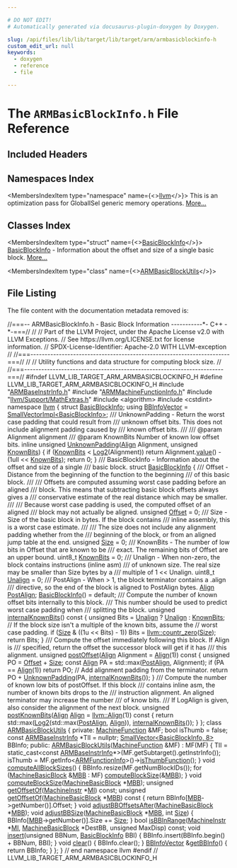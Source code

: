 ```yaml
---

# DO NOT EDIT!
# Automatically generated via docusaurus-plugin-doxygen by Doxygen.

slug: /api/files/lib/lib/target/lib/target/arm/armbasicblockinfo-h
custom_edit_url: null
keywords:
  - doxygen
  - reference
  - file

---
```





# The `ARMBasicBlockInfo.h` File Reference

<DoxygenPage pluginConfig={pluginConfig}>



## Included Headers

<IncludesList>
<IncludesListItem
  filePath="ARMBaseInstrInfo.h"
  permalink="/docs/api/files/lib/lib/target/lib/target/arm/armbaseinstrinfo-h"
  isLocal="true" />
<IncludesListItem
  filePath="ARMMachineFunctionInfo.h"
  permalink="/docs/api/files/lib/lib/target/lib/target/arm/armmachinefunctioninfo-h"
  isLocal="true" />
<IncludesListItem
  filePath="llvm/Support/MathExtras.h"
  permalink="/docs/api/files/include/include/llvm/include/llvm/support/mathextras-h"
  isLocal="true" />
<IncludesListItem
  filePath="algorithm"
  permalink=""
  isLocal="false" />
<IncludesListItem
  filePath="cstdint"
  permalink=""
  isLocal="false" />
</IncludesList>

## Namespaces Index

<MembersIndex>

<MembersIndexItem
  type="namespace"
  name={<><a href="/docs/api/namespaces/llvm">llvm</a></>}>
This is an optimization pass for GlobalISel generic memory operations. <a href="/docs/api/namespaces/llvm/#details">More...</a>
</MembersIndexItem>

</MembersIndex>

## Classes Index

<MembersIndex>

<MembersIndexItem
  type="struct"
  name={<><a href="/docs/api/structs/llvm/basicblockinfo">BasicBlockInfo</a></>}>
<a href="/docs/api/structs/llvm/basicblockinfo">BasicBlockInfo</a> - Information about the offset and size of a single basic block. <a href="/docs/api/structs/llvm/basicblockinfo/#details">More...</a>
</MembersIndexItem>

<MembersIndexItem
  type="class"
  name={<><a href="/docs/api/classes/llvm/armbasicblockutils">ARMBasicBlockUtils</a></>}>
</MembersIndexItem>

</MembersIndex>


## File Listing

The file content with the documentation metadata removed is:

<ProgramListing>

<Link id="l00001" /><CodeLine lineNumber="1"><span class="doxyHighlightComment">//===-- ARMBasicBlockInfo.h - Basic Block Information -----------&#42;- C++ -&#42;-===//</span></CodeLine>
<Link id="l00002" /><CodeLine lineNumber="2"><span class="doxyHighlightComment">//</span></CodeLine>
<Link id="l00003" /><CodeLine lineNumber="3"><span class="doxyHighlightComment">// Part of the LLVM Project, under the Apache License v2.0 with LLVM Exceptions.</span></CodeLine>
<Link id="l00004" /><CodeLine lineNumber="4"><span class="doxyHighlightComment">// See https://llvm.org/LICENSE.txt for license information.</span></CodeLine>
<Link id="l00005" /><CodeLine lineNumber="5"><span class="doxyHighlightComment">// SPDX-License-Identifier: Apache-2.0 WITH LLVM-exception</span></CodeLine>
<Link id="l00006" /><CodeLine lineNumber="6"><span class="doxyHighlightComment">//</span></CodeLine>
<Link id="l00007" /><CodeLine lineNumber="7"><span class="doxyHighlightComment">//===----------------------------------------------------------------------===//</span></CodeLine>
<Link id="l00008" /><CodeLine lineNumber="8"><span class="doxyHighlightComment">//</span></CodeLine>
<Link id="l00009" /><CodeLine lineNumber="9"><span class="doxyHighlightComment">// Utility functions and data structure for computing block size.</span></CodeLine>
<Link id="l00010" /><CodeLine lineNumber="10"><span class="doxyHighlightComment">//</span></CodeLine>
<Link id="l00011" /><CodeLine lineNumber="11"><span class="doxyHighlightComment">//===----------------------------------------------------------------------===//</span></CodeLine>
<Link id="l00012" /><CodeLine lineNumber="12"></CodeLine>
<Link id="l00013" /><CodeLine lineNumber="13"><span class="doxyHighlightPreprocessor">#ifndef LLVM&#95;LIB&#95;TARGET&#95;ARM&#95;ARMBASICBLOCKINFO&#95;H</span></CodeLine>
<Link id="l00014" /><CodeLine lineNumber="14"><span class="doxyHighlightPreprocessor">#define LLVM&#95;LIB&#95;TARGET&#95;ARM&#95;ARMBASICBLOCKINFO&#95;H</span></CodeLine>
<Link id="l00015" /><CodeLine lineNumber="15"></CodeLine>
<Link id="l00016" /><CodeLine lineNumber="16"><span class="doxyHighlightPreprocessor">#include &quot;<a href="/docs/api/files/lib/lib/target/lib/target/arm/armbaseinstrinfo-h">ARMBaseInstrInfo.h</a>&quot;</span></CodeLine>
<Link id="l00017" /><CodeLine lineNumber="17"><span class="doxyHighlightPreprocessor">#include &quot;<a href="/docs/api/files/lib/lib/target/lib/target/arm/armmachinefunctioninfo-h">ARMMachineFunctionInfo.h</a>&quot;</span></CodeLine>
<Link id="l00018" /><CodeLine lineNumber="18"><span class="doxyHighlightPreprocessor">#include &quot;<a href="/docs/api/files/include/include/llvm/include/llvm/support/mathextras-h">llvm/Support/MathExtras.h</a>&quot;</span></CodeLine>
<Link id="l00019" /><CodeLine lineNumber="19"><span class="doxyHighlightPreprocessor">#include &lt;algorithm&gt;</span></CodeLine>
<Link id="l00020" /><CodeLine lineNumber="20"><span class="doxyHighlightPreprocessor">#include &lt;cstdint&gt;</span></CodeLine>
<Link id="l00021" /><CodeLine lineNumber="21"></CodeLine>
<Link id="l00022" /><CodeLine lineNumber="22"><span class="doxyHighlightKeyword">namespace </span><span class="doxyHighlight"><a href="/docs/api/namespaces/llvm">llvm</a> &#123;</span></CodeLine>
<Link id="l00023" /><CodeLine lineNumber="23"></CodeLine>
<Link id="l00024" /><CodeLine lineNumber="24"><span class="doxyHighlightKeyword">struct </span><span class="doxyHighlight"><a href="/docs/api/structs/llvm/basicblockinfo">BasicBlockInfo</a>;</span></CodeLine>
<Link id="l00025" /><CodeLine lineNumber="25" lineLink="/docs/api/namespaces/llvm/#ad73672265cf2227fb29130e76b73cb3f"><span class="doxyHighlightKeyword">using </span><span class="doxyHighlight"><a href="/docs/api/namespaces/llvm/#ad73672265cf2227fb29130e76b73cb3f">BBInfoVector</a> = <a href="/docs/api/classes/llvm/smallvectorimpl">SmallVectorImpl&lt;BasicBlockInfo&gt;</a>;</span></CodeLine>
<Link id="l00026" /><CodeLine lineNumber="26"></CodeLine>
<Link id="l00027" /><CodeLine lineNumber="27"><span class="doxyHighlightComment">/// UnknownPadding - Return the worst case padding that could result from</span></CodeLine>
<Link id="l00028" /><CodeLine lineNumber="28"><span class="doxyHighlightComment">/// unknown offset bits.  This does not include alignment padding caused by</span></CodeLine>
<Link id="l00029" /><CodeLine lineNumber="29"><span class="doxyHighlightComment">/// known offset bits.</span></CodeLine>
<Link id="l00030" /><CodeLine lineNumber="30"><span class="doxyHighlightComment">///</span></CodeLine>
<Link id="l00031" /><CodeLine lineNumber="31"><span class="doxyHighlightComment">/// @param Alignment alignment</span></CodeLine>
<Link id="l00032" /><CodeLine lineNumber="32"><span class="doxyHighlightComment">/// @param KnownBits Number of known low offset bits.</span></CodeLine>
<Link id="l00033" /><CodeLine lineNumber="33" lineLink="/docs/api/namespaces/llvm/#aca36878e37b708e22ace80dececead61"><span class="doxyHighlightKeyword">inline</span><span class="doxyHighlight"> </span><span class="doxyHighlightKeywordType">unsigned</span><span class="doxyHighlight"> <a href="/docs/api/namespaces/llvm/#aca36878e37b708e22ace80dececead61">UnknownPadding</a>(<a href="/docs/api/structs/llvm/align">Align</a> Alignment, </span><span class="doxyHighlightKeywordType">unsigned</span><span class="doxyHighlight"> <a href="/docs/api/structs/llvm/knownbits">KnownBits</a>) &#123;</span></CodeLine>
<Link id="l00034" /><CodeLine lineNumber="34"><span class="doxyHighlight">  </span><span class="doxyHighlightKeywordFlow">if</span><span class="doxyHighlight"> (<a href="/docs/api/structs/llvm/knownbits">KnownBits</a> &lt; <a href="/docs/api/namespaces/llvm/#ad82de9da62635df78a534de0f16c1129">Log2</a>(Alignment))</span></CodeLine>
<Link id="l00035" /><CodeLine lineNumber="35"><span class="doxyHighlight">    </span><span class="doxyHighlightKeywordFlow">return</span><span class="doxyHighlight"> Alignment.<a href="/docs/api/structs/llvm/align/#a80735739b49cf97a491922c8f9af2cc1">value</a>() - (1ull &lt;&lt; <a href="/docs/api/structs/llvm/knownbits">KnownBits</a>);</span></CodeLine>
<Link id="l00036" /><CodeLine lineNumber="36"><span class="doxyHighlight">  </span><span class="doxyHighlightKeywordFlow">return</span><span class="doxyHighlight"> 0;</span></CodeLine>
<Link id="l00037" /><CodeLine lineNumber="37"><span class="doxyHighlight">&#125;</span></CodeLine>
<Link id="l00038" /><CodeLine lineNumber="38"></CodeLine>
<Link id="l00039" /><CodeLine lineNumber="39"><span class="doxyHighlightComment">/// BasicBlockInfo - Information about the offset and size of a single</span></CodeLine>
<Link id="l00040" /><CodeLine lineNumber="40"><span class="doxyHighlightComment">/// basic block.</span></CodeLine>
<Link id="l00041" /><CodeLine lineNumber="41" lineLink="/docs/api/structs/llvm/basicblockinfo"><span class="doxyHighlightKeyword">struct </span><span class="doxyHighlight"><a href="/docs/api/structs/llvm/basicblockinfo/#a6fec3f0b886c81f10897cccfba57e904">BasicBlockInfo</a> &#123;</span></CodeLine>
<Link id="l00042" /><CodeLine lineNumber="42"><span class="doxyHighlightComment">  /// Offset - Distance from the beginning of the function to the beginning</span></CodeLine>
<Link id="l00043" /><CodeLine lineNumber="43"><span class="doxyHighlightComment">  /// of this basic block.</span></CodeLine>
<Link id="l00044" /><CodeLine lineNumber="44"><span class="doxyHighlightComment">  ///</span></CodeLine>
<Link id="l00045" /><CodeLine lineNumber="45"><span class="doxyHighlightComment">  /// Offsets are computed assuming worst case padding before an aligned</span></CodeLine>
<Link id="l00046" /><CodeLine lineNumber="46"><span class="doxyHighlightComment">  /// block. This means that subtracting basic block offsets always gives a</span></CodeLine>
<Link id="l00047" /><CodeLine lineNumber="47"><span class="doxyHighlightComment">  /// conservative estimate of the real distance which may be smaller.</span></CodeLine>
<Link id="l00048" /><CodeLine lineNumber="48"><span class="doxyHighlightComment">  ///</span></CodeLine>
<Link id="l00049" /><CodeLine lineNumber="49"><span class="doxyHighlightComment">  /// Because worst case padding is used, the computed offset of an aligned</span></CodeLine>
<Link id="l00050" /><CodeLine lineNumber="50"><span class="doxyHighlightComment">  /// block may not actually be aligned.</span></CodeLine>
<Link id="l00051" /><CodeLine lineNumber="51" lineLink="/docs/api/structs/llvm/basicblockinfo/#acadf079e9232969cd61ca5744b10dd16"><span class="doxyHighlight">  </span><span class="doxyHighlightKeywordType">unsigned</span><span class="doxyHighlight"> <a href="/docs/api/structs/llvm/basicblockinfo/#acadf079e9232969cd61ca5744b10dd16">Offset</a> = 0;</span></CodeLine>
<Link id="l00052" /><CodeLine lineNumber="52"></CodeLine>
<Link id="l00053" /><CodeLine lineNumber="53"><span class="doxyHighlightComment">  /// Size - Size of the basic block in bytes.  If the block contains</span></CodeLine>
<Link id="l00054" /><CodeLine lineNumber="54"><span class="doxyHighlightComment">  /// inline assembly, this is a worst case estimate.</span></CodeLine>
<Link id="l00055" /><CodeLine lineNumber="55"><span class="doxyHighlightComment">  ///</span></CodeLine>
<Link id="l00056" /><CodeLine lineNumber="56"><span class="doxyHighlightComment">  /// The size does not include any alignment padding whether from the</span></CodeLine>
<Link id="l00057" /><CodeLine lineNumber="57"><span class="doxyHighlightComment">  /// beginning of the block, or from an aligned jump table at the end.</span></CodeLine>
<Link id="l00058" /><CodeLine lineNumber="58" lineLink="/docs/api/structs/llvm/basicblockinfo/#a1b26f2a8fbde15592af8af3fb950d8fc"><span class="doxyHighlight">  </span><span class="doxyHighlightKeywordType">unsigned</span><span class="doxyHighlight"> <a href="/docs/api/structs/llvm/basicblockinfo/#a1b26f2a8fbde15592af8af3fb950d8fc">Size</a> = 0;</span></CodeLine>
<Link id="l00059" /><CodeLine lineNumber="59"></CodeLine>
<Link id="l00060" /><CodeLine lineNumber="60"><span class="doxyHighlightComment">  /// KnownBits - The number of low bits in Offset that are known to be</span></CodeLine>
<Link id="l00061" /><CodeLine lineNumber="61"><span class="doxyHighlightComment">  /// exact.  The remaining bits of Offset are an upper bound.</span></CodeLine>
<Link id="l00062" /><CodeLine lineNumber="62" lineLink="/docs/api/structs/llvm/basicblockinfo/#a57a9e20cafe54e922aeead667cdd73ff"><span class="doxyHighlight">  uint8&#95;t <a href="/docs/api/structs/llvm/basicblockinfo/#a57a9e20cafe54e922aeead667cdd73ff">KnownBits</a> = 0;</span></CodeLine>
<Link id="l00063" /><CodeLine lineNumber="63"></CodeLine>
<Link id="l00064" /><CodeLine lineNumber="64"><span class="doxyHighlightComment">  /// Unalign - When non-zero, the block contains instructions (inline asm)</span></CodeLine>
<Link id="l00065" /><CodeLine lineNumber="65"><span class="doxyHighlightComment">  /// of unknown size.  The real size may be smaller than Size bytes by a</span></CodeLine>
<Link id="l00066" /><CodeLine lineNumber="66"><span class="doxyHighlightComment">  /// multiple of 1 &lt;&lt; Unalign.</span></CodeLine>
<Link id="l00067" /><CodeLine lineNumber="67" lineLink="/docs/api/structs/llvm/basicblockinfo/#aadef2620c9e7d116fda27a2d9edbd125"><span class="doxyHighlight">  uint8&#95;t <a href="/docs/api/structs/llvm/basicblockinfo/#aadef2620c9e7d116fda27a2d9edbd125">Unalign</a> = 0;</span></CodeLine>
<Link id="l00068" /><CodeLine lineNumber="68"></CodeLine>
<Link id="l00069" /><CodeLine lineNumber="69"><span class="doxyHighlightComment">  /// PostAlign - When &gt; 1, the block terminator contains a .align</span></CodeLine>
<Link id="l00070" /><CodeLine lineNumber="70"><span class="doxyHighlightComment">  /// directive, so the end of the block is aligned to PostAlign bytes.</span></CodeLine>
<Link id="l00071" /><CodeLine lineNumber="71" lineLink="/docs/api/structs/llvm/basicblockinfo/#a3322f1dcf981856028e4ec195de0024d"><span class="doxyHighlight">  <a href="/docs/api/structs/llvm/align">Align</a> <a href="/docs/api/structs/llvm/basicblockinfo/#a3322f1dcf981856028e4ec195de0024d">PostAlign</a>;</span></CodeLine>
<Link id="l00072" /><CodeLine lineNumber="72"></CodeLine>
<Link id="l00073" /><CodeLine lineNumber="73" lineLink="/docs/api/structs/llvm/basicblockinfo/#a6fec3f0b886c81f10897cccfba57e904"><span class="doxyHighlight">  <a href="/docs/api/structs/llvm/basicblockinfo/#a6fec3f0b886c81f10897cccfba57e904">BasicBlockInfo</a>() = </span><span class="doxyHighlightKeywordFlow">default</span><span class="doxyHighlight">;</span></CodeLine>
<Link id="l00074" /><CodeLine lineNumber="74"></CodeLine>
<Link id="l00075" /><CodeLine lineNumber="75"><span class="doxyHighlightComment">  /// Compute the number of known offset bits internally to this block.</span></CodeLine>
<Link id="l00076" /><CodeLine lineNumber="76"><span class="doxyHighlightComment">  /// This number should be used to predict worst case padding when</span></CodeLine>
<Link id="l00077" /><CodeLine lineNumber="77"><span class="doxyHighlightComment">  /// splitting the block.</span></CodeLine>
<Link id="l00078" /><CodeLine lineNumber="78" lineLink="/docs/api/structs/llvm/basicblockinfo/#a5f264104cc3a87ed07dd196d281ccd2c"><span class="doxyHighlight">  </span><span class="doxyHighlightKeywordType">unsigned</span><span class="doxyHighlight"> <a href="/docs/api/structs/llvm/basicblockinfo/#a5f264104cc3a87ed07dd196d281ccd2c">internalKnownBits</a>()</span><span class="doxyHighlightKeyword"> const </span><span class="doxyHighlight">&#123;</span></CodeLine>
<Link id="l00079" /><CodeLine lineNumber="79"><span class="doxyHighlight">    </span><span class="doxyHighlightKeywordType">unsigned</span><span class="doxyHighlight"> Bits = <a href="/docs/api/structs/llvm/basicblockinfo/#aadef2620c9e7d116fda27a2d9edbd125">Unalign</a> ? <a href="/docs/api/structs/llvm/basicblockinfo/#aadef2620c9e7d116fda27a2d9edbd125">Unalign</a> : <a href="/docs/api/structs/llvm/basicblockinfo/#a57a9e20cafe54e922aeead667cdd73ff">KnownBits</a>;</span></CodeLine>
<Link id="l00080" /><CodeLine lineNumber="80"><span class="doxyHighlight">    </span><span class="doxyHighlightComment">// If the block size isn&#39;t a multiple of the known bits, assume the</span></CodeLine>
<Link id="l00081" /><CodeLine lineNumber="81"><span class="doxyHighlight">    </span><span class="doxyHighlightComment">// worst case padding.</span></CodeLine>
<Link id="l00082" /><CodeLine lineNumber="82"><span class="doxyHighlight">    </span><span class="doxyHighlightKeywordFlow">if</span><span class="doxyHighlight"> (<a href="/docs/api/structs/llvm/basicblockinfo/#a1b26f2a8fbde15592af8af3fb950d8fc">Size</a> &amp; ((1u &lt;&lt; Bits) - 1))</span></CodeLine>
<Link id="l00083" /><CodeLine lineNumber="83"><span class="doxyHighlight">      Bits = <a href="/docs/api/namespaces/llvm/#a57d2f9ee99e9e68cff564d0d579c8163">llvm::countr&#95;zero</a>(<a href="/docs/api/structs/llvm/basicblockinfo/#a1b26f2a8fbde15592af8af3fb950d8fc">Size</a>);</span></CodeLine>
<Link id="l00084" /><CodeLine lineNumber="84"><span class="doxyHighlight">    </span><span class="doxyHighlightKeywordFlow">return</span><span class="doxyHighlight"> Bits;</span></CodeLine>
<Link id="l00085" /><CodeLine lineNumber="85"><span class="doxyHighlight">  &#125;</span></CodeLine>
<Link id="l00086" /><CodeLine lineNumber="86"></CodeLine>
<Link id="l00087" /><CodeLine lineNumber="87"><span class="doxyHighlightComment">  /// Compute the offset immediately following this block.  If Align is</span></CodeLine>
<Link id="l00088" /><CodeLine lineNumber="88"><span class="doxyHighlightComment">  /// specified, return the offset the successor block will get if it has</span></CodeLine>
<Link id="l00089" /><CodeLine lineNumber="89"><span class="doxyHighlightComment">  /// this alignment.</span></CodeLine>
<Link id="l00090" /><CodeLine lineNumber="90" lineLink="/docs/api/structs/llvm/basicblockinfo/#a96d35759d0115509c273fbdfd8fe011a"><span class="doxyHighlight">  </span><span class="doxyHighlightKeywordType">unsigned</span><span class="doxyHighlight"> <a href="/docs/api/structs/llvm/basicblockinfo/#a96d35759d0115509c273fbdfd8fe011a">postOffset</a>(<a href="/docs/api/structs/llvm/align">Align</a> Alignment = <a href="/docs/api/structs/llvm/align">Align</a>(1))</span><span class="doxyHighlightKeyword"> const </span><span class="doxyHighlight">&#123;</span></CodeLine>
<Link id="l00091" /><CodeLine lineNumber="91"><span class="doxyHighlight">    </span><span class="doxyHighlightKeywordType">unsigned</span><span class="doxyHighlight"> PO = <a href="/docs/api/structs/llvm/basicblockinfo/#acadf079e9232969cd61ca5744b10dd16">Offset</a> + <a href="/docs/api/structs/llvm/basicblockinfo/#a1b26f2a8fbde15592af8af3fb950d8fc">Size</a>;</span></CodeLine>
<Link id="l00092" /><CodeLine lineNumber="92"><span class="doxyHighlight">    </span><span class="doxyHighlightKeyword">const</span><span class="doxyHighlight"> <a href="/docs/api/structs/llvm/align">Align</a> PA = std::max(<a href="/docs/api/structs/llvm/basicblockinfo/#a3322f1dcf981856028e4ec195de0024d">PostAlign</a>, Alignment);</span></CodeLine>
<Link id="l00093" /><CodeLine lineNumber="93"><span class="doxyHighlight">    </span><span class="doxyHighlightKeywordFlow">if</span><span class="doxyHighlight"> (PA == <a href="/docs/api/structs/llvm/align">Align</a>(1))</span></CodeLine>
<Link id="l00094" /><CodeLine lineNumber="94"><span class="doxyHighlight">      </span><span class="doxyHighlightKeywordFlow">return</span><span class="doxyHighlight"> PO;</span></CodeLine>
<Link id="l00095" /><CodeLine lineNumber="95"><span class="doxyHighlight">    </span><span class="doxyHighlightComment">// Add alignment padding from the terminator.</span></CodeLine>
<Link id="l00096" /><CodeLine lineNumber="96"><span class="doxyHighlight">    </span><span class="doxyHighlightKeywordFlow">return</span><span class="doxyHighlight"> PO + <a href="/docs/api/namespaces/llvm/#aca36878e37b708e22ace80dececead61">UnknownPadding</a>(PA, <a href="/docs/api/structs/llvm/basicblockinfo/#a5f264104cc3a87ed07dd196d281ccd2c">internalKnownBits</a>());</span></CodeLine>
<Link id="l00097" /><CodeLine lineNumber="97"><span class="doxyHighlight">  &#125;</span></CodeLine>
<Link id="l00098" /><CodeLine lineNumber="98"></CodeLine>
<Link id="l00099" /><CodeLine lineNumber="99"><span class="doxyHighlightComment">  /// Compute the number of known low bits of postOffset.  If this block</span></CodeLine>
<Link id="l00100" /><CodeLine lineNumber="100"><span class="doxyHighlightComment">  /// contains inline asm, the number of known bits drops to the</span></CodeLine>
<Link id="l00101" /><CodeLine lineNumber="101"><span class="doxyHighlightComment">  /// instruction alignment.  An aligned terminator may increase the number</span></CodeLine>
<Link id="l00102" /><CodeLine lineNumber="102"><span class="doxyHighlightComment">  /// of know bits.</span></CodeLine>
<Link id="l00103" /><CodeLine lineNumber="103"><span class="doxyHighlightComment">  /// If LogAlign is given, also consider the alignment of the next block.</span></CodeLine>
<Link id="l00104" /><CodeLine lineNumber="104" lineLink="/docs/api/structs/llvm/basicblockinfo/#a9fcaddb16aceac174b38bb7bc118bdfe"><span class="doxyHighlight">  </span><span class="doxyHighlightKeywordType">unsigned</span><span class="doxyHighlight"> <a href="/docs/api/structs/llvm/basicblockinfo/#a9fcaddb16aceac174b38bb7bc118bdfe">postKnownBits</a>(<a href="/docs/api/structs/llvm/align">Align</a> <a href="/docs/api/structs/llvm/align">Align</a> = <a href="/docs/api/structs/llvm/align">llvm::Align</a>(1))</span><span class="doxyHighlightKeyword"> const </span><span class="doxyHighlight">&#123;</span></CodeLine>
<Link id="l00105" /><CodeLine lineNumber="105"><span class="doxyHighlight">    </span><span class="doxyHighlightKeywordFlow">return</span><span class="doxyHighlight"> std::max(<a href="/docs/api/namespaces/llvm/#ad82de9da62635df78a534de0f16c1129">Log2</a>(std::max(<a href="/docs/api/structs/llvm/basicblockinfo/#a3322f1dcf981856028e4ec195de0024d">PostAlign</a>, <a href="/docs/api/structs/llvm/align">Align</a>)), <a href="/docs/api/structs/llvm/basicblockinfo/#a5f264104cc3a87ed07dd196d281ccd2c">internalKnownBits</a>());</span></CodeLine>
<Link id="l00106" /><CodeLine lineNumber="106"><span class="doxyHighlight">  &#125;</span></CodeLine>
<Link id="l00107" /><CodeLine lineNumber="107"><span class="doxyHighlight">&#125;;</span></CodeLine>
<Link id="l00108" /><CodeLine lineNumber="108"></CodeLine>
<Link id="l00109" /><CodeLine lineNumber="109" lineLink="/docs/api/classes/llvm/armbasicblockutils"><span class="doxyHighlightKeyword">class </span><span class="doxyHighlight"><a href="/docs/api/classes/llvm/armbasicblockutils/#a30438a933b1bbb29fb5fadf530bd4901">ARMBasicBlockUtils</a> &#123;</span></CodeLine>
<Link id="l00110" /><CodeLine lineNumber="110"></CodeLine>
<Link id="l00111" /><CodeLine lineNumber="111"><span class="doxyHighlightKeyword">private</span><span class="doxyHighlight">:</span></CodeLine>
<Link id="l00112" /><CodeLine lineNumber="112"><span class="doxyHighlight">  <a href="/docs/api/classes/llvm/machinefunction">MachineFunction</a> &amp;MF;</span></CodeLine>
<Link id="l00113" /><CodeLine lineNumber="113"><span class="doxyHighlight">  </span><span class="doxyHighlightKeywordType">bool</span><span class="doxyHighlight"> isThumb = </span><span class="doxyHighlightKeyword">false</span><span class="doxyHighlight">;</span></CodeLine>
<Link id="l00114" /><CodeLine lineNumber="114"><span class="doxyHighlight">  </span><span class="doxyHighlightKeyword">const</span><span class="doxyHighlight"> <a href="/docs/api/classes/llvm/armbaseinstrinfo">ARMBaseInstrInfo</a> &#42;TII = </span><span class="doxyHighlightKeyword">nullptr</span><span class="doxyHighlight">;</span></CodeLine>
<Link id="l00115" /><CodeLine lineNumber="115"><span class="doxyHighlight">  <a href="/docs/api/classes/llvm/smallvector">SmallVector&lt;BasicBlockInfo, 8&gt;</a> BBInfo;</span></CodeLine>
<Link id="l00116" /><CodeLine lineNumber="116"></CodeLine>
<Link id="l00117" /><CodeLine lineNumber="117"><span class="doxyHighlightKeyword">public</span><span class="doxyHighlight">:</span></CodeLine>
<Link id="l00118" /><CodeLine lineNumber="118" lineLink="/docs/api/classes/llvm/armbasicblockutils/#a30438a933b1bbb29fb5fadf530bd4901"><span class="doxyHighlight">  <a href="/docs/api/classes/llvm/armbasicblockutils/#a30438a933b1bbb29fb5fadf530bd4901">ARMBasicBlockUtils</a>(<a href="/docs/api/classes/llvm/machinefunction">MachineFunction</a> &amp;MF) : MF(MF) &#123;</span></CodeLine>
<Link id="l00119" /><CodeLine lineNumber="119"><span class="doxyHighlight">    TII =</span></CodeLine>
<Link id="l00120" /><CodeLine lineNumber="120"><span class="doxyHighlight">      </span><span class="doxyHighlightKeyword">static&#95;cast&lt;</span><span class="doxyHighlightKeyword">const </span><span class="doxyHighlight"><a href="/docs/api/classes/llvm/armbaseinstrinfo">ARMBaseInstrInfo</a>&#42;</span><span class="doxyHighlightKeyword">&gt;</span><span class="doxyHighlight">(MF.getSubtarget().getInstrInfo());</span></CodeLine>
<Link id="l00121" /><CodeLine lineNumber="121"><span class="doxyHighlight">    isThumb = MF.getInfo&lt;<a href="/docs/api/classes/llvm/armfunctioninfo">ARMFunctionInfo</a>&gt;()-&gt;<a href="/docs/api/classes/llvm/armfunctioninfo/#a6c02973966a15241aedb2a1016de4ff3">isThumbFunction</a>();</span></CodeLine>
<Link id="l00122" /><CodeLine lineNumber="122"><span class="doxyHighlight">  &#125;</span></CodeLine>
<Link id="l00123" /><CodeLine lineNumber="123"></CodeLine>
<Link id="l00124" /><CodeLine lineNumber="124" lineLink="/docs/api/classes/llvm/armbasicblockutils/#a6728f7e519285aa0b137d4fa40c9b733"><span class="doxyHighlight">  </span><span class="doxyHighlightKeywordType">void</span><span class="doxyHighlight"> <a href="/docs/api/classes/llvm/armbasicblockutils/#a6728f7e519285aa0b137d4fa40c9b733">computeAllBlockSizes</a>() &#123;</span></CodeLine>
<Link id="l00125" /><CodeLine lineNumber="125"><span class="doxyHighlight">    BBInfo.resize(MF.getNumBlockIDs());</span></CodeLine>
<Link id="l00126" /><CodeLine lineNumber="126"><span class="doxyHighlight">    </span><span class="doxyHighlightKeywordFlow">for</span><span class="doxyHighlight"> (<a href="/docs/api/classes/llvm/machinebasicblock">MachineBasicBlock</a> &amp;<a href="/docs/api/files/lib/lib/target/lib/target/arm/armslshardening-cpp/#a5958512eae2979bd2eb383977996a600">MBB</a> : MF)</span></CodeLine>
<Link id="l00127" /><CodeLine lineNumber="127"><span class="doxyHighlight">      <a href="/docs/api/classes/llvm/armbasicblockutils/#a96fd72530daba07f5a05b8f467d2cf14">computeBlockSize</a>(&amp;<a href="/docs/api/files/lib/lib/target/lib/target/arm/armslshardening-cpp/#a5958512eae2979bd2eb383977996a600">MBB</a>);</span></CodeLine>
<Link id="l00128" /><CodeLine lineNumber="128"><span class="doxyHighlight">  &#125;</span></CodeLine>
<Link id="l00129" /><CodeLine lineNumber="129"></CodeLine>
<Link id="l00130" /><CodeLine lineNumber="130"><span class="doxyHighlight">  </span><span class="doxyHighlightKeywordType">void</span><span class="doxyHighlight"> <a href="/docs/api/classes/llvm/armbasicblockutils/#a96fd72530daba07f5a05b8f467d2cf14">computeBlockSize</a>(<a href="/docs/api/classes/llvm/machinebasicblock">MachineBasicBlock</a> &#42;<a href="/docs/api/files/lib/lib/target/lib/target/arm/armslshardening-cpp/#a5958512eae2979bd2eb383977996a600">MBB</a>);</span></CodeLine>
<Link id="l00131" /><CodeLine lineNumber="131"></CodeLine>
<Link id="l00132" /><CodeLine lineNumber="132"><span class="doxyHighlight">  </span><span class="doxyHighlightKeywordType">unsigned</span><span class="doxyHighlight"> <a href="/docs/api/classes/llvm/armbasicblockutils/#ac892cf3d96fe5e728db657b6e02932f0">getOffsetOf</a>(<a href="/docs/api/classes/llvm/machineinstr">MachineInstr</a> &#42;<a href="/docs/api/files/lib/lib/codegen/lib/codegen/globalisel/irtranslator-cpp/#abe44dfdea65b4f7e11e0a608ab708b76">MI</a>) </span><span class="doxyHighlightKeyword">const</span><span class="doxyHighlight">;</span></CodeLine>
<Link id="l00133" /><CodeLine lineNumber="133"></CodeLine>
<Link id="l00134" /><CodeLine lineNumber="134" lineLink="/docs/api/classes/llvm/armbasicblockutils/#ab9c8f5eec9dcb55ca17590e219405517"><span class="doxyHighlight">  </span><span class="doxyHighlightKeywordType">unsigned</span><span class="doxyHighlight"> <a href="/docs/api/classes/llvm/armbasicblockutils/#ab9c8f5eec9dcb55ca17590e219405517">getOffsetOf</a>(<a href="/docs/api/classes/llvm/machinebasicblock">MachineBasicBlock</a> &#42;<a href="/docs/api/files/lib/lib/target/lib/target/arm/armslshardening-cpp/#a5958512eae2979bd2eb383977996a600">MBB</a>)</span><span class="doxyHighlightKeyword"> const </span><span class="doxyHighlight">&#123;</span></CodeLine>
<Link id="l00135" /><CodeLine lineNumber="135"><span class="doxyHighlight">    </span><span class="doxyHighlightKeywordFlow">return</span><span class="doxyHighlight"> BBInfo&#91;<a href="/docs/api/files/lib/lib/target/lib/target/arm/armslshardening-cpp/#a5958512eae2979bd2eb383977996a600">MBB</a>-&gt;getNumber()&#93;.Offset;</span></CodeLine>
<Link id="l00136" /><CodeLine lineNumber="136"><span class="doxyHighlight">  &#125;</span></CodeLine>
<Link id="l00137" /><CodeLine lineNumber="137"></CodeLine>
<Link id="l00138" /><CodeLine lineNumber="138"><span class="doxyHighlight">  </span><span class="doxyHighlightKeywordType">void</span><span class="doxyHighlight"> <a href="/docs/api/classes/llvm/armbasicblockutils/#a918dbb418e1069f7afe1d321cd5547c0">adjustBBOffsetsAfter</a>(<a href="/docs/api/classes/llvm/machinebasicblock">MachineBasicBlock</a> &#42;<a href="/docs/api/files/lib/lib/target/lib/target/arm/armslshardening-cpp/#a5958512eae2979bd2eb383977996a600">MBB</a>);</span></CodeLine>
<Link id="l00139" /><CodeLine lineNumber="139"></CodeLine>
<Link id="l00140" /><CodeLine lineNumber="140" lineLink="/docs/api/classes/llvm/armbasicblockutils/#afd838670bb3c5d093752eab72decef2a"><span class="doxyHighlight">  </span><span class="doxyHighlightKeywordType">void</span><span class="doxyHighlight"> <a href="/docs/api/classes/llvm/armbasicblockutils/#afd838670bb3c5d093752eab72decef2a">adjustBBSize</a>(<a href="/docs/api/classes/llvm/machinebasicblock">MachineBasicBlock</a> &#42;<a href="/docs/api/files/lib/lib/target/lib/target/arm/armslshardening-cpp/#a5958512eae2979bd2eb383977996a600">MBB</a>, </span><span class="doxyHighlightKeywordType">int</span><span class="doxyHighlight"> <a href="/docs/api/files/lib/lib/analysis/inlineorder-cpp/#a7ee6f0cb51c3b9056199e9a0001fe8c3a6f6cb72d544962fa333e2e34ce64f719">Size</a>) &#123;</span></CodeLine>
<Link id="l00141" /><CodeLine lineNumber="141"><span class="doxyHighlight">    BBInfo&#91;<a href="/docs/api/files/lib/lib/target/lib/target/arm/armslshardening-cpp/#a5958512eae2979bd2eb383977996a600">MBB</a>-&gt;getNumber()&#93;.Size += <a href="/docs/api/files/lib/lib/analysis/inlineorder-cpp/#a7ee6f0cb51c3b9056199e9a0001fe8c3a6f6cb72d544962fa333e2e34ce64f719">Size</a>;</span></CodeLine>
<Link id="l00142" /><CodeLine lineNumber="142"><span class="doxyHighlight">  &#125;</span></CodeLine>
<Link id="l00143" /><CodeLine lineNumber="143"></CodeLine>
<Link id="l00144" /><CodeLine lineNumber="144"><span class="doxyHighlight">  </span><span class="doxyHighlightKeywordType">bool</span><span class="doxyHighlight"> <a href="/docs/api/classes/llvm/armbasicblockutils/#a1744b6aaacbb052e862e88903ded5956">isBBInRange</a>(<a href="/docs/api/classes/llvm/machineinstr">MachineInstr</a> &#42;<a href="/docs/api/files/lib/lib/codegen/lib/codegen/globalisel/irtranslator-cpp/#abe44dfdea65b4f7e11e0a608ab708b76">MI</a>, <a href="/docs/api/classes/llvm/machinebasicblock">MachineBasicBlock</a> &#42;DestBB,</span></CodeLine>
<Link id="l00145" /><CodeLine lineNumber="145"><span class="doxyHighlight">                   </span><span class="doxyHighlightKeywordType">unsigned</span><span class="doxyHighlight"> MaxDisp) </span><span class="doxyHighlightKeyword">const</span><span class="doxyHighlight">;</span></CodeLine>
<Link id="l00146" /><CodeLine lineNumber="146"></CodeLine>
<Link id="l00147" /><CodeLine lineNumber="147" lineLink="/docs/api/classes/llvm/armbasicblockutils/#a6d4714c1f8f356b2b3a898c121ec3109"><span class="doxyHighlight">  </span><span class="doxyHighlightKeywordType">void</span><span class="doxyHighlight"> <a href="/docs/api/classes/llvm/armbasicblockutils/#a6d4714c1f8f356b2b3a898c121ec3109">insert</a>(</span><span class="doxyHighlightKeywordType">unsigned</span><span class="doxyHighlight"> BBNum, <a href="/docs/api/structs/llvm/basicblockinfo">BasicBlockInfo</a> BBI) &#123;</span></CodeLine>
<Link id="l00148" /><CodeLine lineNumber="148"><span class="doxyHighlight">    BBInfo.insert(BBInfo.begin() + BBNum, BBI);</span></CodeLine>
<Link id="l00149" /><CodeLine lineNumber="149"><span class="doxyHighlight">  &#125;</span></CodeLine>
<Link id="l00150" /><CodeLine lineNumber="150"></CodeLine>
<Link id="l00151" /><CodeLine lineNumber="151" lineLink="/docs/api/classes/llvm/armbasicblockutils/#ad64086373db12822964345cdd4d08dc4"><span class="doxyHighlight">  </span><span class="doxyHighlightKeywordType">void</span><span class="doxyHighlight"> <a href="/docs/api/classes/llvm/armbasicblockutils/#ad64086373db12822964345cdd4d08dc4">clear</a>() &#123; BBInfo.clear(); &#125;</span></CodeLine>
<Link id="l00152" /><CodeLine lineNumber="152"></CodeLine>
<Link id="l00153" /><CodeLine lineNumber="153" lineLink="/docs/api/classes/llvm/armbasicblockutils/#ad4768325fa3099e4087616653e93134b"><span class="doxyHighlight">  <a href="/docs/api/namespaces/llvm/#ad73672265cf2227fb29130e76b73cb3f">BBInfoVector</a> &amp;<a href="/docs/api/classes/llvm/armbasicblockutils/#ad4768325fa3099e4087616653e93134b">getBBInfo</a>() &#123; </span><span class="doxyHighlightKeywordFlow">return</span><span class="doxyHighlight"> BBInfo; &#125;</span></CodeLine>
<Link id="l00154" /><CodeLine lineNumber="154"></CodeLine>
<Link id="l00155" /><CodeLine lineNumber="155"><span class="doxyHighlight">&#125;;</span></CodeLine>
<Link id="l00156" /><CodeLine lineNumber="156"></CodeLine>
<Link id="l00157" /><CodeLine lineNumber="157"><span class="doxyHighlight">&#125; </span><span class="doxyHighlightComment">// end namespace llvm</span></CodeLine>
<Link id="l00158" /><CodeLine lineNumber="158"></CodeLine>
<Link id="l00159" /><CodeLine lineNumber="159"><span class="doxyHighlightPreprocessor">#endif </span><span class="doxyHighlightComment">// LLVM&#95;LIB&#95;TARGET&#95;ARM&#95;ARMBASICBLOCKINFO&#95;H</span></CodeLine>

</ProgramListing>


</DoxygenPage>
